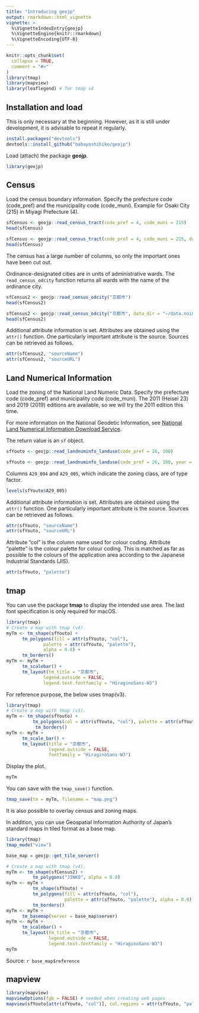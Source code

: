```yaml
---
title: "Introducing geojp"
output: rmarkdown::html_vignette
vignette: >
  %\VignetteIndexEntry{geojp}
  %\VignetteEngine{knitr::rmarkdown}
  %\VignetteEncoding{UTF-8}
---
```


```r
knitr::opts_chunk$set(
  collapse = TRUE,
  comment = "#>"
)
library(tmap)
library(mapview)
library(leaflegend) # for tmap v4
```

## Installation and load

This is only necessary at the beginning. However, as it is still under development, it is advisable to repeat it regularly.

```r
install.packages("devtools")
devtools::install_github("babayoshihiko/geojp")
```

Load (attach) the package **geojp**.

```r
library(geojp)
```

## Census

Load the census boundary information. Specify the prefecture code (code_pref) and the municipality code (code_muni). Example for Osaki City (215) in Miyagi Prefecture (4).

```r
sfCensus <- geojp::read_census_tract(code_pref = 4, code_muni = 215)
head(sfCensus)
```
```r
sfCensus <- geojp::read_census_tract(code_pref = 4, code_muni = 215, data_dir = "~/data.noindex/Census")
head(sfCensus)
```

The census has a large number of columns, so only the important ones have been cut out.

Ordinance-designated cities are in units of administrative wards. The `read_census_odcity` function returns all wards with the name of the ordinance city.

```r
sfCensus2 <- geojp::read_census_odcity("京都市")
head(sfCensus2)
```
```r
sfCensus2 <- geojp::read_census_odcity("京都市", data_dir = "~/data.noindex/Census")
head(sfCensus2)
```

Additional attribute information is set. Attributes are obtained using the `attr()` function. One particularly important attribute is the source. Sources can be retrieved as follows.

```r
attr(sfCensus2, "sourceName")
attr(sfCensus2, "sourceURL")
```

## Land Numerical Information

Load the zoning of the National Land Numeric Data. Specify the prefecture code (code_pref) and municipality code (code_muni). The 2011 (Heisei 23) and 2019 (2019) editions are available, so we will try the 2011 edition this time.

For more information on the National Geodetic Information, see [National Land Numerical Information Download Service](https://nlftp.mlit.go.jp/ksj/index.html).

The return value is an `sf` object.

```r
sfYouto <- geojp::read_landnuminfo_landuse(code_pref = 26, 100)
```
```r
sfYouto <- geojp::read_landnuminfo_landuse(code_pref = 26, 100, year = 2011, data_dir = "~/data.noindex/A29")
```

Columns `A29_004` and `A29_005`, which indicate the zoning class, are of type factor.

```r
levels(sfYouto$A29_005)
```

Additional attribute information is set. Attributes are obtained using the `attr()` function. One particularly important attribute is the source. Sources can be retrieved as follows.

```r
attr(sfYouto, "sourceName")
attr(sfYouto, "sourceURL")
```

Attribute "col" is the column name used for colour coding. Attribute "palette" is the colour palette for colour coding. This is matched as far as possible to the colours of the application area according to the Japanese Industrial Standards (JIS).

```r
attr(sfYouto, "palette")
```

## tmap

You can use the package **tmap** to display the intended use area. The last font specification is only required for macOS.

```r
library(tmap)
# Create a map with tmap (v4).
myTm <- tm_shape(sfYouto) +
      tm_polygons(fill = attr(sfYouto, "col"), 
              palette = attr(sfYouto, "palette"), 
              alpha = 0.8) + 
      tm_borders()
myTm <- myTm +
      tm_scalebar() +
      tm_layout(tm_title = "京都市",
              legend.outside = FALSE, 
              legend.text.fontfamily = "HiraginoSans-W3")
```

For reference purpose, the below uses tmap(v3).

```r
library(tmap)
# Create a map with tmap (v3).
myTm <- tm_shape(sfYouto) +
          tm_polygons(col = attr(sfYouto, "col"), palette = attr(sfYouto, "palette"), alpha = 0.8) + 
           tm_borders()
myTm <- myTm +
      tm_scale_bar() +
      tm_layout(title = "京都市",
                legend.outside = FALSE, 
                fontfamily = "HiraginoSans-W3")
```

Display the plot.

```r
myTm
```

You can save with the `tmap_save()` function.

```r
tmap_save(tm = myTm, filename = "map.png")
```

It is also possible to overlay census and zoning maps.

In addition, you can use Geospatial Information Authority of Japan's standard maps in tiled format as a base map.

```r
library(tmap)
tmap_mode("view")

base_map = geojp::get_tile_server()

# Create a map with tmap (v4).
myTm <- tm_shape(sfCensus2) +
          tm_polygons("JINKO", alpha = 0.8) 
myTm <- myTm +
          tm_shape(sfYouto) +
          tm_polygons(fill = attr(sfYouto, "col"), 
                      palette = attr(sfYouto, "palette"), alpha = 0.8) + 
          tm_borders()
myTm <- myTm +
      tm_basemap(server = base_map$server)
myTm <- myTm +
      tm_scalebar() +
      tm_layout(tm_title = "京都市",
                legend.outside = FALSE, 
                legend.text.fontfamily = "HiraginoSans-W3")
myTm
```

Source: `r base_map$reference`

## mapview

```r
library(mapview)
mapviewOptions(fgb = FALSE) # needed when creating web pages
mapview(sfYouto[attr(sfYouto, "col")], col.regions = attr(sfYouto, "palette"), fgb = FALSE)
```
